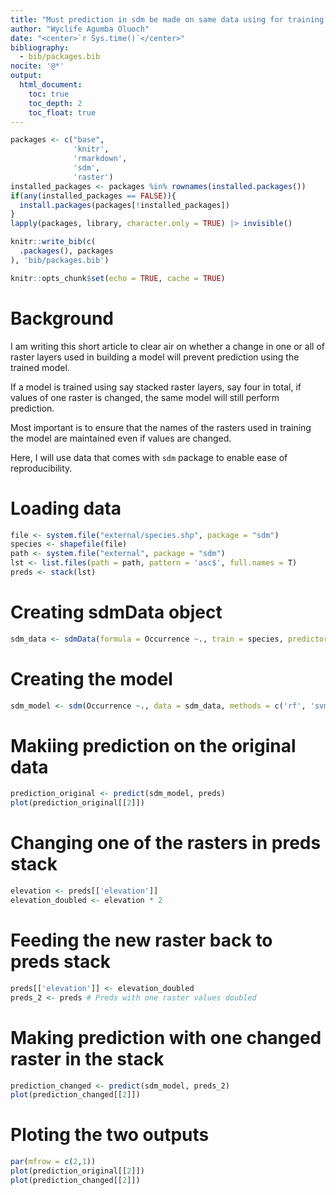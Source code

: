 ```yaml
---
title: "Must prediction in sdm be made on same data using for training model?"
author: "Wyclife Agumba Oluoch"
date: "<center>`r Sys.time()`</center>"
bibliography: 
  - bib/packages.bib
nocite: '@*'
output: 
  html_document:
    toc: true
    toc_depth: 2
    toc_float: true
---
```



```r
packages <- c("base",
              'knitr',
              'rmarkdown',
              'sdm',
              'raster')
installed_packages <- packages %in% rownames(installed.packages())
if(any(installed_packages == FALSE)){
  install.packages(packages[!installed_packages])
}
lapply(packages, library, character.only = TRUE) |> invisible()
```

```r
knitr::write_bib(c(
  .packages(), packages
), 'bib/packages.bib')
```

```r
knitr::opts_chunk$set(echo = TRUE, cache = TRUE)
```

# Background

I am writing this short article to clear air on whether a change in one or all of raster layers used in building a model will prevent prediction using the trained model.

If a model is trained using say stacked raster layers, say four in total, if values of one raster is changed, the same model will still perform prediction.

Most important is to ensure that the names of the rasters used in training the model are maintained even if values are changed.

Here, I will use data that comes with `sdm` package to enable ease of reproducibility.

# Loading data

```r
file <- system.file("external/species.shp", package = "sdm")
species <- shapefile(file)
path <- system.file("external", package = "sdm")
lst <- list.files(path = path, pattern = 'asc$', full.names = T)
preds <- stack(lst)
```

# Creating sdmData object

```r
sdm_data <- sdmData(formula = Occurrence ~., train = species, predictors = preds)
```

# Creating the model

```r
sdm_model <- sdm(Occurrence ~., data = sdm_data, methods = c('rf', 'svm'), replication = 'boot', n = 3)
```

# Makiing prediction on the original data

```r
prediction_original <- predict(sdm_model, preds)
plot(prediction_original[[2]])
```

# Changing one of the rasters in preds stack

```r
elevation <- preds[['elevation']]
elevation_doubled <- elevation * 2 
```

# Feeding the new raster back to preds stack

```r
preds[['elevation']] <- elevation_doubled
preds_2 <- preds # Preds with one raster values doubled
```

# Making prediction with one changed raster in the stack
```r
prediction_changed <- predict(sdm_model, preds_2) 
plot(prediction_changed[[2]])
```

# Ploting the two outputs

```r
par(mfrow = c(2,1))
plot(prediction_original[[2]])
plot(prediction_changed[[2]])
```

































